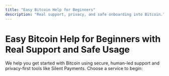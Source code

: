 ```yaml
---
title: "Easy Bitcoin Help for Beginners"
description: "Real support, privacy, and safe onboarding into Bitcoin."
---
```


# Easy Bitcoin Help for Beginners with Real Support and Safe Usage

We help you get started with Bitcoin using secure, human-led support and privacy-first tools like Silent Payments. Choose a service to begin:
